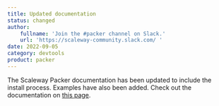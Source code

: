 ```yaml
---
title: Updated documentation
status: changed
author:
    fullname: 'Join the #packer channel on Slack.'
    url: 'https://scaleway-community.slack.com/ '
date: 2022-09-05
category: devtools
product: packer
---
```


The Scaleway Packer documentation has been updated to include the install process. Examples have also been added. Check out the documentation on [this page](https://github.com/scaleway/packer-plugin-scaleway).
